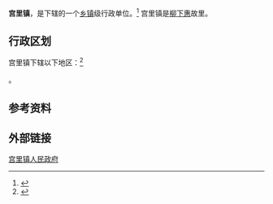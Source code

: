 {{中国乡级行政区|37/09/82/112/000}}

'''宫里镇'''，是{{PRC admin/fullname|37/09/82/112/000|3}}下辖的一个[[乡镇|乡镇]]级行政单位。<ref>{{PRC admin/ref sgc|{{PRC admin/parent|37/09/82/112/000}}}}</ref> 宫里镇是[[柳下惠|柳下惠]]故里。

== 行政区划 ==

宫里镇下辖以下地区：<ref>{{PRC admin/ref sgc|37/09/82/112/000}}</ref>

{{PRC admin/children|37/09/82/112/000}}。

== 参考资料 ==

{{reflist}}

==外部链接==
[http://www.gongli.gov.cn/ 宫里镇人民政府]{{Wayback|url=http://www.gongli.gov.cn/ |date=20130919111559 }}

{{行政区划小作品}}
{{PRC admin/navcat|37/09/82/112/000}}